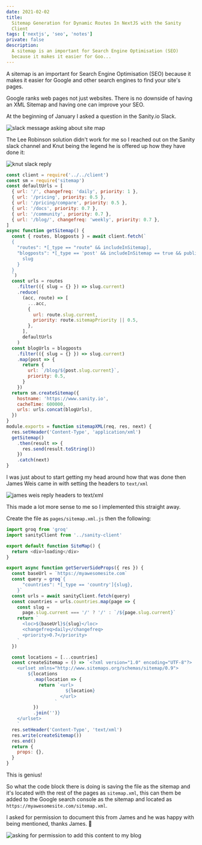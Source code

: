 ```yaml
---
date: 2021-02-02
title:
  Sitemap Generation for Dynamic Routes In NextJS with the Sanity
  Client
tags: ['nextjs', 'seo', 'notes']
private: false
description:
  A sitemap is an important for Search Engine Optimisation (SEO)
  because it makes it easier for Goo...
---
```


A sitemap is an important for Search Engine Optimisation (SEO) because
it makes it easier for Google and other search engines to find your
site's pages.

Google ranks web pages not just websites. There is no downside of
having an XML Sitemap and having one can improve your SEO.

At the beginning of January I asked a question in the Sanity.io Slack.

![slack message asking about site map]

The Lee Robinson solution didn't work for me so I reached out on the
Sanity slack channel and Knut being the legend he is offered up how
they have done it:

![knut slack reply]

```js
const client = require('../../client')
const sm = require('sitemap')
const defaultUrls = [
  { url: '/', changefreq: 'daily', priority: 1 },
  { url: '/pricing', priority: 0.5 },
  { url: '/pricing/compare', priority: 0.5 },
  { url: '/docs', priority: 0.7 },
  { url: '/community', priority: 0.7 },
  { url: '/blog/', changefreq: 'weekly', priority: 0.7 },
]
async function getSitemap() {
  const { routes, blogposts } = await client.fetch(`
  {
    "routes": *[_type == "route" && includeInSitemap],
    "blogposts": *[_type == 'post' && includeInSitemap == true && publishedAt < $now] | order(publishedAt desc) {
      slug
    }
  }
  `)
  const urls = routes
    .filter(({ slug = {} }) => slug.current)
    .reduce(
      (acc, route) => [
        ...acc,
        {
          url: route.slug.current,
          priority: route.sitemapPriority || 0.5,
        },
      ],
      defaultUrls
    )
  const blogUrls = blogposts
    .filter(({ slug = {} }) => slug.current)
    .map(post => {
      return {
        url: `/blog/${post.slug.current}`,
        priority: 0.5,
      }
    })
  return sm.createSitemap({
    hostname: 'https://www.sanity.io',
    cacheTime: 600000,
    urls: urls.concat(blogUrls),
  })
}
module.exports = function sitemapXML(req, res, next) {
  res.setHeader('Content-Type', 'application/xml')
  getSitemap()
    .then(result => {
      res.send(result.toString())
    })
    .catch(next)
}
```

I was just about to start getting my head around how that was done
then James Weis came in with setting the headers to `text/xml`

![james weis reply headers to text/xml]

This made a lot more sense to me so I implemented this straight away.

Create the file as `pages/sitemap.xml.js` then the following:

```js
import groq from 'groq'
import sanityClient from '../sanity-client'

export default function SiteMap() {
  return <div>loading</div>
}

export async function getServerSideProps({ res }) {
  const baseUrl = `https://myawesomesite.com`
  const query = groq`{
      "countries": *[_type == 'country']{slug},
    }`
  const urls = await sanityClient.fetch(query)
  const countries = urls.countries.map(page => {
    const slug =
      page.slug.current === '/' ? '/' : `/${page.slug.current}`
    return `
      <loc>${baseUrl}${slug}</loc>
      <changefreq>daily</changefreq>
      <priority>0.7</priority>
    `
  })

  const locations = [...countries]
  const createSitemap = () => `<?xml version="1.0" encoding="UTF-8"?>
    <urlset xmlns="http://www.sitemaps.org/schemas/sitemap/0.9">
        ${locations
          .map(location => {
            return `<url>
                      ${location}
                    </url>
                  `
          })
          .join('')}
    </urlset>
    `
  res.setHeader('Content-Type', 'text/xml')
  res.write(createSitemap())
  res.end()
  return {
    props: {},
  }
}
```

This is genius!

So what the code block there is doing is saving the file as the
sitemap and it's located with the rest of the pages as `sitemap.xml`,
this can them be added to the Google search console as the sitemap and
located as `https://myawesomesite.com/sitemap.xml`.

I asked for permission to document this from James and he was happy
with being mentioned, thanks James. 🙏

![asking for permission to add this content to my blog]

[slack message asking about site map]:
  ./slack-message-asking-about-site-map.png
[knut slack reply]: ./knut-slack-reply.png
[james weis reply headers to text/xml]:
  ./james-weis-reply-headers-to-text-xml.png
[asking for permission to add this content to my blog]:
  ./credit-james.png
